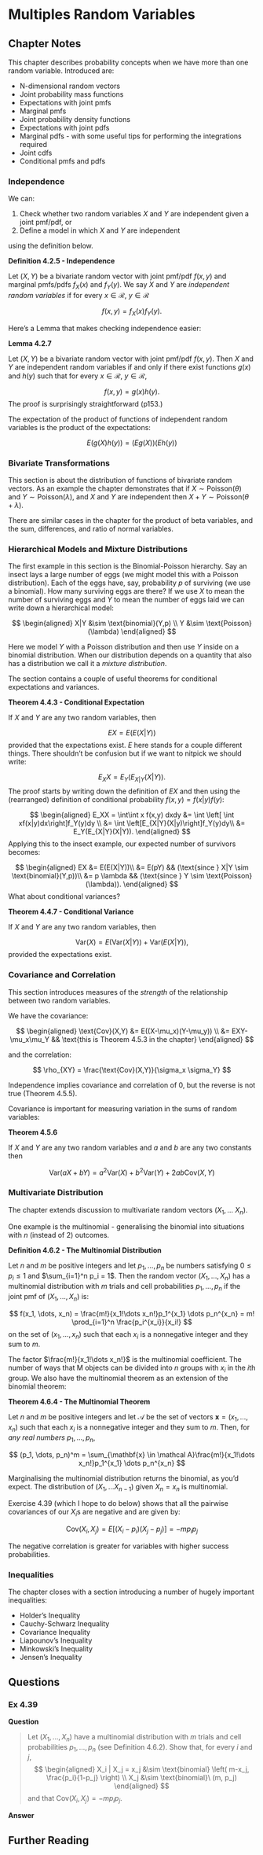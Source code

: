# Multiples Random Variables {#multiple_variables}

## Chapter Notes

This chapter describes probability concepts when we have more than one random variable. Introduced are:

* N-dimensional random vectors
* Joint probability mass functions
* Expectations with joint pmfs
* Marginal pmfs
* Joint probability density functions
* Expectations with joint pdfs
* Marginal pdfs - with some useful tips for performing the integrations required
* Joint cdfs
* Conditional pmfs and pdfs

### Independence {-}

We can:

1. Check whether two random variables $X$ and $Y$ are independent given a joint pmf/pdf, or 
2. Define a model in which $X$ and $Y$ are independent

using the definition below.

**Definition 4.2.5 - Independence**

Let $(X,Y)$ be a bivariate random vector with joint pmf/pdf $f(x,y)$ and marginal pmfs/pdfs $f_X(x)$ and $f_Y(y)$. We say $X$ and $Y$ are *independent random variables* if for every $x \in \mathcal{R}$, $y \in \mathcal{R}$

$$
f(x,y)=f_X(x)f_Y(y).
$$

Here's a Lemma that makes checking independence easier:

**Lemma 4.2.7**

Let $(X,Y)$ be a bivariate random vector with joint pmf/pdf $f(x,y)$. Then $X$ and $Y$ are independent random variables if and only if there exist functions $g(x)$ and $h(y)$ such that for every $x \in \mathcal{R}$, $y \in \mathcal{R}$,

$$
f(x,y)=g(x)h(y).
$$
The proof is surprisingly straightforward (p153.)

The expectation of the product of functions of independent random variables is the product of the expectations:

$$
E(g(X)h(y))=(Eg(X))(Eh(y))
$$

### Bivariate Transformations {-}

This section is about the distribution of functions of bivariate random vectors. As an example the chapter demonstrates that if $X \sim \text{Poisson}(\theta)$ and $Y \sim \text{Poisson}(\lambda)$, and $X$ and $Y$ are independent then $X +Y \sim \text{Poisson}(\theta+\lambda)$.

There are similar cases in the chapter for the product of beta variables, and the sum, differences, and ratio of normal variables.

### Hierarchical Models and Mixture Distributions {-}

The first example in this section is the Binomial-Poisson hierarchy. Say an insect lays a large number of eggs (we might model this with a Poisson distribution). Each of the eggs have, say, probability $p$ of surviving (we use a binomial). How many surviving eggs are there? If we use $X$ to mean the number of surviving eggs and $Y$ to mean the number of eggs laid we can write down a hierarchical model:

$$
\begin{aligned}
X|Y &\sim \text{binomial}(Y,p) \\
Y &\sim \text{Poisson}(\lambda)
\end{aligned}
$$

Here we model $Y$ with a Poisson distribution and then use $Y$ inside on a binomial distribution. When our distribution depends on a quantity that also has a distribution we call it a *mixture distribution*.

The section contains a couple of useful theorems for conditional expectations and variances.

**Theorem 4.4.3 - Conditional Expectation**

If $X$ and $Y$ are any two random variables, then

$$
EX = E(E(X|Y))
$$
provided that the expectations exist. $E$ here stands for a couple different things. There shouldn't be confusion but if we want to nitpick we should write:

$$
E_XX = E_Y(E_{X|Y}(X|Y)).
$$
The proof starts by writing down the definition of $EX$ and then using the (rearranged) definition of conditional probability $f(x,y)=f(x|y)f(y)$:

$$
\begin{aligned}
E_XX = \int\int x  f(x,y) dxdy &= \int \left[ \int xf(x|y)dx\right]f_Y(y)dy \\
&= \int \left[E_{X|Y}(X|y)\right]f_Y(y)dy\\
&= E_Y(E_{X|Y}(X|Y)).
\end{aligned}
$$
Applying this to the insect example, our expected number of survivors becomes:

$$
\begin{aligned}
EX &= E(E(X|Y))\\
&= E(pY) && (\text{since } X|Y \sim \text{binomial}(Y,p))\\
&= p \lambda && (\text{since } Y \sim \text{Poisson}(\lambda)).
\end{aligned}
$$
What about conditional variances?

**Theorem 4.4.7 - Conditional Variance**

If $X$ and $Y$ are any two random variables, then

$$
\text{Var}(X) = E( \text{Var}(X|Y)) + \text{Var}(E(X|Y)),
$$
provided the expectations exist.


### Covariance and Correlation {-}

This section introduces measures of the *strength* of the relationship between two random variables.

We have the covariance:

$$
\begin{aligned}
\text{Cov}(X,Y) &= E((X-\mu_x)(Y-\mu_y)) \\
&= EXY-\mu_x\mu_Y && \text{this is Theorem 4.5.3 in the chapter}
\end{aligned}
$$

and the correlation:

$$
\rho_{XY} = \frac{\text{Cov}(X,Y)}{\sigma_x \sigma_Y}
$$

Independence implies covariance and correlation of 0, but the reverse is not true (Theorem 4.5.5).

Covariance is important for measuring variation in the sums of random variables:

**Theorem 4.5.6**

If $X$ and $Y$ are any two random variables and $a$ and $b$ are any two constants then

$$
\text{Var}(aX + bY) = a^2 \text{Var}(X) + b^2 \text{Var}(Y) + 2ab \text{Cov}(X,Y)
$$

### Multivariate Distribution {-}

The chapter extends discussion to multivariate random vectors $(X_1, \dots\ X_n)$.

One example is the multinomial - generalising the binomial into situations with $n$ (instead of 2) outcomes.

**Definition 4.6.2 - The Multinomial Distribution**

Let $n$ and $m$ be positive integers and let $p_1, \dots, p_n$ be numbers satisfying $0\leq p_i \leq 1$ and $\sum_{i=1}^n p_i = 1$. Then the random vector $(X_1, \dots, X_n)$ has a multinomial distribution with $m$ trials and cell probabilities $p_1, \dots, p_n$ if the joint pmf of $(X_1, \dots, X_n)$ is:

$$
f(x_1, \dots, x_n) = \frac{m!}{x_1!\dots x_n!}p_1^{x_1} \dots p_n^{x_n} = m! \prod_{i=1}^n \frac{p_i^{x_i}}{x_i!}
$$
on the set of $(x_1, \dots, x_n)$ such that each $x_i$ is a nonnegative integer and they sum to $m$.

The factor $\frac{m!}{x_1!\dots x_n!}$ is the multinomial coefficient. The number of ways that M objects can be divided into $n$ groups with $x_i$ in the $i$th group. We also have the multinomial theorem as an extension of the binomial theorem:

**Theorem 4.6.4 - The Multinomial Theorem**

Let $n$ and $m$ be positive integers and let $\mathcal A$ be the set of vectors $\mathbf{x} = (x_1, \dots, x_n)$ such that each $x_i$ is a nonnegative integer and they sum to $m$. Then, for *any real numbers* $p_1, \dots, p_n$,

$$
(p_1, \dots, p_n)^m = \sum_{\mathbf{x} \in \mathcal A}\frac{m!}{x_1!\dots x_n!}p_1^{x_1} \dots p_n^{x_n}
$$

Marginalising the multinomial distribution returns the binomial, as you'd expect. The distribution of $(X_1, \dots X_{n-1})$ given $X_n = x_n$ is multinomial.

Exercise 4.39 (which I hope to do below) shows that all the pairwise covariances of our $X_i$s are negative and are given by:

$$
\text{Cov}(X_i,X_j) = E[(X_i -p_i)(X_j - p_j)] = -mp_ip_j
$$

The negative correlation is greater for variables with higher success probabilities.

### Inequalities {-}

The chapter closes with a section introducing a number of hugely important inequalities:

* Holder's Inequality
* Cauchy-Schwarz Inequality
* Covariance Inequality
* Liapounov's Inequality
* Minkowski's Inequality
* Jensen's Inequality




## Questions

### Ex 4.39 {-}

**Question**

> Let ($X_1, \dots , X_n$) have a multinomial distribution with $m$ trials and cell probabilities $p_1, \dots ,p_n$ (see Definition 4.6.2). Show that, for every $i$ and $j$,
$$
\begin{aligned}
X_i | X_j = x_j &\sim \text{binomial} \left( m-x_j, \frac{p_i}{1-p_j} \right) \\
X_j &\sim \text{binomial}\ (m, p_j)
\end{aligned}
$$
and that $\text{Cov}(X_i, X_j) = -mp_ip_j$.


**Answer**


## Further Reading {-}
